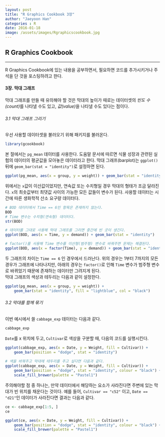 ```yaml
---
layout: post
title: "R Graphics Cookbook 3장"
author: "Jaeyoon Han"
categories : R
date: 2016-01-18
image: /assets/images/Rgraphicscookbook.jpg
---
```


## R Graphics Cookbook

---

R Graphics Cookbook에 있는 내용을 공부하면서, 필요하면 코드를 추가시키거나 주석을 단 것을 포스팅하려고 한다.
        
#### 3장. 막대 그래프

막대 그래프를 만들 때 유의해야 할 것은 막대의 높이가 때로는 데이터셋의 *빈도 수(count)*를 나타낼 수도 있고, *값(value)*을 나타낼 수도 있다는 점이다.

###### 3.1 막대 그래프 그리기

우선 사용할 데이터셋을 불러오기 위해 패키지를 불러온다.
```r
library(gcookbook)
```

본 절에서는 `pg_mean` 데이터를 사용한다. 도움말 문서에 따르면 식물 성장과 관련된 실험의 데이터의 평균값을 모아놓은 데이터라고 한다.
막대 그래프(barplot)는 `ggplot()` 뒤에 `geom_bar(stat = "identity")`로 설정하면 된다.

```r
ggplot(pg_mean, aes(x = group, y = weight)) + geom_bar(stat = "identity")
```

위에서는 `x`값이 이산값이었지만, 연속값 또는 수치형일 경우 막대의 형태가 조금 달라진다. `x`의 최솟값부터 최댓값 사이의 가능한 모든 값들이 변수가 된다. 사용할 데이터는 시간에 따른 생화학적 산소 요구량 데이터다.

```r
# BOD 데이터에서 Time == 6인 항목은 존재하지 않는다.
BOD
# Time 변수는 수치형(연속형) 데이터다.
str(BOD)

# 데이터를 그대로 사용해 막대 그래프를 그리면 중간에 빈 곳이 생긴다.
ggplot(BOD, aes(x = Time, y = demand)) + geom_bar(stat = "identity")

# factor()를 사용해 Time 변수를 이산형(범주형) 변수로 바꿔주면 문제는 해결된다.
ggplot(BOD, aes(x = factor(Time), y = demand)) + geom_bar(stat = "identity")
```
두 그래프의 차이는 `Time == 6` 인 경우에서 드러난다. 위의 경우는 1부터 7까지의 모든 경우가 그래프에 나타나지만, 아래의 경우는 `factor()`로 인해 `Time` 변수가 범주형 변수로 바뀌었기 때문에 존재하는 데이터만 그려지게 된다.  
막대 그래프의 색상과 테두리는 다음과 같이 설정한다.
```r
ggplot(pg_mean, aes(x = group, y = weight)) +
	geom_bar(stat = "identity", fill = "lightblue", col = "black")
```

###### 3.2 막대를 함께 묶기

이번 예시에서 쓸 `cabbage_exp` 데이터는 다음과 같다.
```r
cabbage_exp
```
`Date`를 x 위치에 두고, `Cultivar`로 색상을 구분할 때, 다음의 코드를 실행시킨다.

```r
ggplot(cabbage_exp, aes(x = Date, y = Weight, fill = Cultivar)) + 
	geom_bar(position = "dodge", stat = "identity")
	
# 색을 바꿔주고 막대에 테두리를 주고 싶다면 다음과 같다.
ggplot(cabbage_exp, aes(x = Date, y = Weight, fill = Cultivar)) + 
	geom_bar(position = "dodge", stat = "identity", colour = "black") +
	scale_fill_brewer(palette = "Pastel1")
```

주의해야할 점 중 하나는, 만약 데이터에서 해당하는 요소가 사라진다면 주변에 있는 막대가 빈 위치를 채운다는 것이다. 예를 들어, `Cultivar == "c52"` 이고, `Date == "d21"`인 데이터가 사라진다면 결과는 다음과 같다.

```r
ce <- cabbage_exp[1:5, ]
ce

ggplot(ce, aes(x = Date, y = Weight, fill = Cultivar)) + 
	geom_bar(position = "dodge", stat = "identity", colour = "black") +
	scale_fill_brewer(palette = "Pastel1")
```